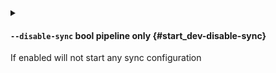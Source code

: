 
<details className="config-field -function" data-expandable="false">
<summary>

#### `--disable-sync` <span class="config-field-type">bool</span> <span class="config-field-enum"></span> <span class="config-field-default -return"></span> <span class="config-field-required" data-required="false">pipeline only</span>  {#start_dev-disable-sync}

If enabled will not start any sync configuration

</summary>



</details>
